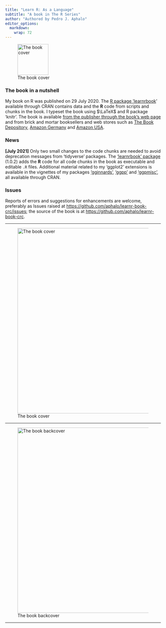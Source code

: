 ```yaml
---
title: "Learn R: As a Language"
subtitle: "A book in The R Series"
author: "Authored by Pedro J. Aphalo"
editor_options: 
  markdown: 
    wrap: 72
---
```


![The book
cover](images/frontcover-9780367182533-scaled.jpg "The book cover"){width="100"}

### The book in a nutshell

My book on R was published on 29 July 2020. The [R package
'learnrbook](https://cran.r-project.org/package=learnrbook "CRAN")'
available through CRAN contains data and the **R** code from scripts and
chunks in the book. I typeset the book using $\LaTeX$ and R package
'knitr'. The book is available [from the publisher through the book's
web
page](https://www.routledge.com/Learn-R-As-a-Language/Aphalo/p/book/9780367182533)
and from brick and mortar booksellers and web stores such as [The Book
Depository](https://www.bookdepository.com/Learn-R-Pedro-J-Aphalo/9780367182533),
[Amazon
Germany](https://www.amazon.de/-/en/Pedro-J.-Aphalo/e/B08FGXWP8Q?ref_=dbs_p_pbk_r00_abau_000000)
and [Amazon
USA](https://www.amazon.com/Learn-Language-Chapman-Hall-CRC/dp/036718253X/ref=sr_1_3?dchild=1&keywords=Aphalo&qid=1630360872&sr=8-3).

### News

**[July 2021]** Only two small changes to the code chunks are needed to
avoid deprecation messages from 'tidyverse' packages. The ['learnrbook'
package](https://docs.r4photobiology.info/learnrbook/) (1.0.2) adds the
**R** code for all code chunks in the book as executable and editable
`.R` files. Additional material related to my 'ggplot2' extensions is
available in the vignettes of my packages
['gginnards'](https://docs.r4photobiology.info/gginnards/),
['ggpp'](https://docs.r4photobiology.info/ggpp/) and
['ggpmisc'](https://docs.r4photobiology.info/ggpmisc/), all available
through CRAN.

### Issues

Reports of errors and suggestions for enhancements are welcome,
preferably as Issues raised at
<https://github.com/aphalo/learnr-book-crc/issues>; the source of the
book is at <https://github.com/aphalo/learnr-book-crc>.

------------------------------------------------------------------------

![The book
cover](images/frontcover-9780367182533-scaled.jpg "The book cover"){width="600"}

------------------------------------------------------------------------

![The book
backcover](images/learnr-book-crc-backcover.png "The book backcover"){width="600"}

------------------------------------------------------------------------

